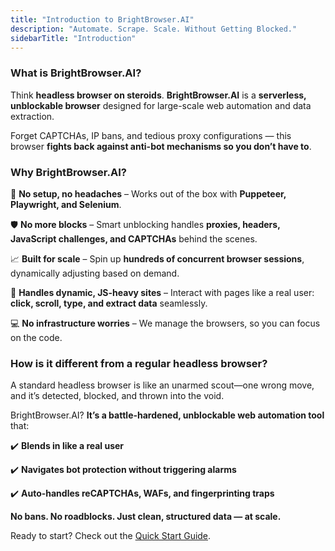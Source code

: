 ```yaml
---
title: "Introduction to BrightBrowser.AI"
description: "Automate. Scrape. Scale. Without Getting Blocked."
sidebarTitle: "Introduction"
---
```


### What is BrightBrowser.AI?

Think **headless browser on steroids**. **BrightBrowser.AI** is a **serverless, unblockable browser** designed for large-scale web automation and data extraction.

Forget CAPTCHAs, IP bans, and tedious proxy configurations — this browser **fights back against anti-bot mechanisms so you don’t have to**.

### Why BrightBrowser.AI?

🚀 **No setup, no headaches** – Works out of the box with **Puppeteer, Playwright, and Selenium**.

🛡️ **No more blocks** – Smart unblocking handles **proxies, headers, JavaScript challenges, and CAPTCHAs** behind the scenes.

📈 **Built for scale** – Spin up **hundreds of concurrent browser sessions**, dynamically adjusting based on demand.

🎯 **Handles dynamic, JS-heavy sites** – Interact with pages like a real user: **click, scroll, type, and extract data** seamlessly.

💻 **No infrastructure worries** – We manage the browsers, so you can focus on the code.

### **How is it different from a regular headless browser?**

A standard headless browser is like an unarmed scout—one wrong move, and it’s detected, blocked, and thrown into the void.

BrightBrowser.AI? **It’s a battle-hardened, unblockable web automation tool** that:

✔️ **Blends in like a real user**

✔️ **Navigates bot protection without triggering alarms**

✔️ **Auto-handles reCAPTCHAs, WAFs, and fingerprinting traps**

**No bans. No roadblocks. Just clean, structured data — at scale.**

Ready to start? Check out the [Quick Start Guide](https://docs.brightbrowser.ai/general/start).
